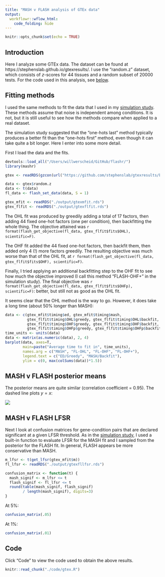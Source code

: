 ```yaml
---
title: "MASH v FLASH analysis of GTEx data"
output: 
  workflowr::wflow_html:
    code_folding: hide
---
```


```r
knitr::opts_chunk$set(echo = TRUE)
```

## Introduction

Here I analyze some GTEx data. The dataset can be found at https://stephenslab.github.io/gtexresults/. I use the "random.z" dataset, which consists of $z$-scores for 44 tissues and a random subset of 20000 tests. For the code used in this analysis, see [below](#code).

## Fitting methods

I used the same methods to fit the data that I used in my [simulation study](MASHvFLASHsims.html). These methods assume that noise is independent among conditions. It is not, but it is still useful to see how the methods compare when applied to a real dataset. 

The simulation study suggested that the "one-hots last" method typically produces a better fit than the "one-hots first" method, even though it can take quite a bit longer. Here I enter into some more detail.

First I load the data and the fits.

```r
devtools::load_all("/Users/willwerscheid/GitHub/flashr/")
library(mashr)

gtex <- readRDS(gzcon(url("https://github.com/stephenslab/gtexresults/blob/master/data/MatrixEQTLSumStats.Portable.Z.rds?raw=TRUE")))

data <- gtex$random.z
data <- t(data)
fl_data <- flash_set_data(data, S = 1)

gtex_mfit <- readRDS("./output/gtexmfit.rds")
gtex_flfit <- readRDS("./output/gtexflfit.rds")
```

The OHL fit was produced by greedily adding a total of 17 factors, then adding 44 fixed one-hot factors (one per condition), then backfitting the whole thing. The objective attained was `r format(flash_get_objective(fl_data, gtex_flfit$fits$OHL), scientific=F)`.

The OHF fit added the 44 fixed one-hot factors, then backfit them, then added only 4 (!) more factors greedily. The resulting objective was much worse than that of the OHL fit, at `r format(flash_get_objective(fl_data, gtex_flfit$fits$OHF), scientific=F)`.

Finally, I tried applying an additional backfitting step to the OHF fit to see how much the objective improved (I call this method "FLASH-OHF+" in the simulation study). The final objective was `r format(flash_get_objective(fl_data, gtex_flfit$fits$OHFp), scientific=F)`: better, but still not as good as the OHL fit.

It seems clear that the OHL method is the way to go. However, it does take a long time (about 50% longer than MASH):

```r
data <- c(gtex_mfit$timing$ed, gtex_mfit$timing$mash,
          gtex_flfit$timing$OHL$greedy, gtex_flfit$timing$OHL$backfit,
          gtex_flfit$timing$OHF$greedy, gtex_flfit$timing$OHF$backfit,
          gtex_flfit$timing$OHFp$greedy, gtex_flfit$timing$OHFp$backfit)
time_units <- units(data)
data <- matrix(as.numeric(data), 2, 4)
barplot(data, axes=T,
        main=paste("Average time to fit in", time_units),
        names.arg = c("MASH", "FL-OHL", "FL-OHF", "FL-OHF+"),
        legend.text = c("ED/Greedy", "MASH/Backfit"),
        ylim = c(0, max(colSums(data))*1.5))
```

## MASH v FLASH posterior means

The posterior means are quite similar (correlation coefficient = 0.95). The dashed line plots $y = x$:

![](images/gtexcompare.png)

## MASH v FLASH LFSR 

Next I look at confusion matrices for gene-condition pairs that are declared significant at a given LFSR threshold. As in the [simulation study](MASHvFLASHsims.html), I used a built-in function to evaluate LFSR for the MASH fit and I sampled from the posterior for the FLASH fit. In general, FLASH appears be more conservative than MASH.

```r
m_lfsr <- t(get_lfsr(gtex_mfit$m))
fl_lfsr <- readRDS("./output/gtexfllfsr.rds")

confusion_matrix <- function(t) {
  mash_signif <- m_lfsr <= t
  flash_signif <- fl_lfsr <= t
  round(table(mash_signif, flash_signif)
        / length(mash_signif), digits=3)
}
```

At 5%:
```r
confusion_matrix(.05)
```

At 1%:
```r
confusion_matrix(.01)
```

<!-- Note: we cannot do 0.1% if we only have 200 samples from the posterior! -->
<!-- At 0.1%: -->
<!-- ```{r cm001} -->
<!-- confusion_matrix(.001) -->
<!-- ``` -->

## Code

Click "Code" to view the code used to obtain the above results.
```r
knitr::read_chunk("./code/gtex.R")
```
```r
```
